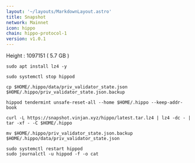 ```yaml
---
layout: '~/layouts/MarkdownLayout.astro'
title: Snapshot
network: Mainnet
icon: hippo
chain: hippo-protocol-1
version: v1.0.1
---
```

Height : 1097151 ( 5.7 GB )
```
sudo apt install lz4 -y
```
```
sudo systemctl stop hippod
```
```
cp $HOME/.hippo/data/priv_validator_state.json $HOME/.hippo/priv_validator_state.json.backup
```
```
hippod tendermint unsafe-reset-all --home $HOME/.hippo --keep-addr-book
```
```
curl -L https://snapshot.vinjan.xyz/hippo/latest.tar.lz4 | lz4 -dc - | tar -xf - -C $HOME/.hippo
```
```
mv $HOME/.hippo/priv_validator_state.json.backup $HOME/.hippo/data/priv_validator_state.json
```
```
sudo systemctl restart hippod
sudo journalctl -u hippod -f -o cat
```




